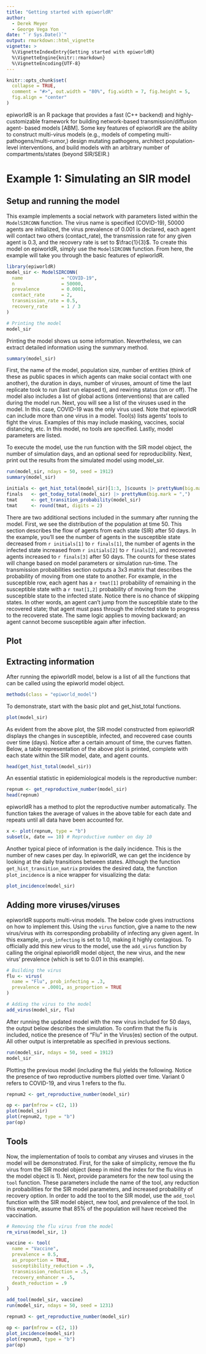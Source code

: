 ```yaml
---
title: "Getting started with epiworldR"
author:
  - Derek Meyer
  - George Vega Yon
date: "`r Sys.Date()`"
output: rmarkdown::html_vignette
vignette: >
  %\VignetteIndexEntry{Getting started with epiworldR}
  %\VignetteEngine{knitr::rmarkdown}
  %\VignetteEncoding{UTF-8}
---
```


```r
knitr::opts_chunk$set(
  collapse = TRUE,
  comment = "#>", out.width = "80%", fig.width = 7, fig.height = 5,
  fig.align = "center"
)
```



epiworldR is an R package that provides a fast (C++ backend) and highly-
customizable framework for building network-based transmission/diffusion agent-
based models [ABM]. Some key features of epiworldR are the ability to construct
multi-virus models (e.g., models of competing multi-pathogens/multi-rumor,)
design mutating pathogens, architect population-level interventions, and build
models with an arbitrary number of compartments/states (beyond SIR/SEIR.)

# Example 1: Simulating an SIR model

## Setup and running the model

This example implements a social network with parameters listed within the
`ModelSIRCONN` function. The virus name is specified (COVID-19), 50000 agents
are initialized, the virus prevalence of 0.001 is declared, each agent will
contact two others (contact_rate), the transmission rate for
any given agent is 0.3, and the recovery rate is set to $\frac{1}{3}$.
To create this model on epiworldR, simply use the `ModelSIRCONN` function.
From here, the example will take you through the basic features of epiworldR.

```r
library(epiworldR)
model_sir <- ModelSIRCONN(
  name              = "COVID-19",
  n                 = 50000,
  prevalence        = 0.0001,
  contact_rate      = 2,
  transmission_rate = 0.5,
  recovery_rate     = 1 / 3
)

# Printing the model
model_sir
```

Printing the model shows us some information. Nevertheless, we can extract detailed information using the summary method.

```r
summary(model_sir)
```

First, the name of the model, population size, number of entities (think of these as public spaces in which agents can make social contact with one another), the duration in days, number of viruses, amount of time the last replicate took to run (last run elapsed t), and rewiring
status (on or off). The model also includes a list of global actions (interventions) that are called during the model run. Next, you will see a list of the
viruses used in the model. In this case, COVID-19 was the only virus used.
Note that epiworldR can include more than one virus in a
model. Tool(s) lists agents' tools to fight the virus. Examples of
this may include masking, vaccines, social distancing, etc. In this model, no
tools are specified. Lastly, model parameters are listed.


To execute the model, use the run function with the SIR model object, the number of
simulation days, and an optional seed for reproducibility. Next, print out the
results from the simulated model using model_sir.

```r
run(model_sir, ndays = 50, seed = 1912)
summary(model_sir)
```

```r
initials <- get_hist_total(model_sir)[1:3, ]$counts |> prettyNum(big.mark = ",")
finals   <- get_today_total(model_sir) |> prettyNum(big.mark = ",")
tmat     <- get_transition_probability(model_sir)
tmat     <- round(tmat, digits = 2)
```

There are two additional sections included in the summary after running the model. First, we see the distribution of the population at time 50. This section describes the flow of agents from each state (SIR) after 50 days. In the
example, you'll see the number of agents in the susceptible state decreased
from `r initials[1]` to `r finals[1]`, the number of agents in the infected state increased from `r initials[2]` to `r finals[2]`, and recovered agents increased to `r finals[3]` after 50 days.
The counts for these states will change based on model parameters or
simulation run-time. The transmission probabilities section outputs a 3x3 matrix
that describes the probability of moving from one state to another. For example,
in the susceptible row, each agent has a `r tmat[1]` probability of remaining in the susceptible state with a `r tmat[1,2]` probability of moving from the susceptible state to the infected state. Notice there is no chance of skipping states. In other words, an agent can't jump from the
susceptible state to the recovered state; that agent must pass through the
infected state to progress to the recovered state. The same logic
applies to moving backward; an agent cannot become susceptible again after
infection.

## Plot

## Extracting information

After running the epiworldR model, below is a list of all the functions that can
be called using the epiworld model object.

```r
methods(class = "epiworld_model")
```

To demonstrate, start with the basic plot and get_hist_total functions.

```r
plot(model_sir)
```

As evident from the above plot, the SIR model constructed from epiworldR
displays the changes in susceptible, infected, and recovered case counts over
time (days). Notice after a certain amount of time, the curves flatten. Below,
a table representation of the above plot is printed, complete with each state
within the SIR model, date, and agent counts.

```r
head(get_hist_total(model_sir))
```

An essential statistic in epidemiological models is the reproductive number:

```r
repnum <- get_reproductive_number(model_sir)
head(repnum)
```

epiworldR has a method to plot the reproductive number automatically.
The function takes the average of values in the above table for each date and
repeats until all data have been accounted for.

```r
x <- plot(repnum, type = "b")
subset(x, date == 10) # Reproductive number on day 10
```

Another typical piece of information is the daily incidence. This is the number of new
cases per day. In epiworldR, we can get the incidence by looking at the daily
transitions between states. Although the function `get_hist_transition_matrix` provides the desired data, the function `plot_incidence` is a nice wrapper for visualizing the data:

```r
plot_incidence(model_sir)
```

## Adding more viruses/viruses

epiworldR supports multi-virus models. The below code gives instructions on
how to implement this. Using the `virus` function, give a name to the new
virus/virus with its corresponding probability of infecting any given agent.
In this example, `prob_infecting` is set to 1.0, making it highly contagious.
To officially add this new virus to the model, use the `add_virus`
function by calling the original epiworldR model object, the new virus, and
the new virus' prevalence (which is set to 0.01 in this example).

```r
# Building the virus
flu <- virus(
  name = "Flu", prob_infecting = .3,
  prevalence = .0001, as_proportion = TRUE
)

# Adding the virus to the model
add_virus(model_sir, flu)
```

After running the updated model with the new virus included for 50 days, the
output below describes the simulation. To confirm that the flu is included,
notice the presence of "Flu" in the Virus(es) section of the output. All other
output is interpretable as specified in previous sections.

```r
run(model_sir, ndays = 50, seed = 1912)
model_sir
```

Plotting the previous model (including the flu) yields the following. Notice
the presence of two reproductive numbers plotted over time. Variant 0 refers
to COVID-19, and virus 1 refers to the flu.

```r
repnum2 <- get_reproductive_number(model_sir)

op <- par(mfrow = c(2, 1))
plot(model_sir)
plot(repnum2, type = "b")
par(op)
```

## Tools

Now, the implementation of tools to combat any viruses and viruses in the model
will be demonstrated. First, for the sake of simplicity, remove the flu virus
from the SIR model object (keep in mind the index for the flu virus in the
model object is 1). Next, provide parameters for the new tool using the `tool`
function. These parameters include the name of the tool, any reduction in
probabilities for the SIR model parameters, and increased probability of
recovery option. In order to add the tool to the SIR model, use the `add_tool`
function with the SIR model object, new tool, and prevalence of the tool.
In this example, assume that 85% of the population will have received the
vaccination.

```r
# Removing the flu virus from the model
rm_virus(model_sir, 1)

vaccine <- tool(
  name = "Vaccine",
  prevalence = 0.5,
  as_proportion = TRUE,
  susceptibility_reduction = .9,
  transmission_reduction = .5,
  recovery_enhancer = .5,
  death_reduction = .9
)

add_tool(model_sir, vaccine)
run(model_sir, ndays = 50, seed = 1231)
```

```r
repnum3 <- get_reproductive_number(model_sir)

op <- par(mfrow = c(2, 1))
plot_incidence(model_sir)
plot(repnum3, type = "b")
par(op)
```
